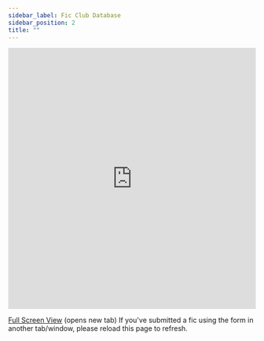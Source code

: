```yaml
---
sidebar_label: Fic Club Database
sidebar_position: 2
title: ""
---
```


<iframe
	className="airtable"
	src="https://airtable.com/embed/shrKQ1QsvfZllZOg3?backgroundColor=teal&viewControls=on"
	frameborder="0"
	onmousewheel=""
	width="100%"
	height="533"
></iframe>

[Full Screen View](https://airtable.com/shrKQ1QsvfZllZOg3/tblSnuzBc0sDoQ2uk) (opens new tab)
<span className="inlineNote">If you've submitted a fic using the form in another tab/window, please reload this page to refresh.</span>